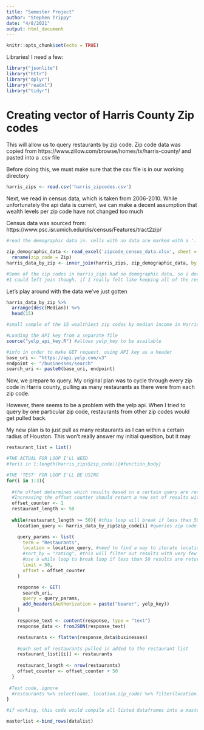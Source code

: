 ```yaml
---
title: "Semester Project"
author: "Stephen Trippy"
date: "4/8/2021"
output: html_document
---
```


```r
knitr::opts_chunk$set(echo = TRUE)
```

Libraries! I need a few:
```r

library("jsonlite")
library("httr")
library("dplyr")
library("readxl")
library("tidyr")

```

# Creating vector of Harris County Zip codes

This will allow us to query restaurants by zip code. Zip code data was copied from
https://www.zillow.com/browse/homes/tx/harris-county/
and pasted into a .csv file

Before doing this, we must make sure that the csv file is in our working directory
```r
harris_zips <- read.csv('harris_zipcodes.csv')
```

Next, we read in census data, which is taken from 2006-2010. While unfortunately the api data is current, we can make a decent assumption that wealth levels per zip code have not changed too much

Census data was sourced from:
https://www.psc.isr.umich.edu/dis/census/Features/tract2zip/

```r
#read the demographic data in. cells with no data are marked with a '.'

zip_demographic_data <- read_excel('zipcode_census_data.xlsx', sheet = 'nation', na = ".") %>% 
  rename(zip_code = Zip)
harris_data_by_zip <- inner_join(harris_zips, zip_demographic_data, by = 'zip_code')

#Some of the zip codes in harris_zips had no demographic data, so i decided to inner_join. 
#I could left join though, if I really felt like keeping all of the restaurant data from these zip codes
```

Let's play around with the data we've just gotten
```r
harris_data_by_zip %>% 
  arrange(desc(Median)) %>% 
  head(15)

#small sample of the 15 wealthiest zip codes by median income in Harris county. Neat!
```

```r
#Loading the API key from a separate file
source("yelp_api_key.R") #allows yelp_key to be available

#info in order to make GET request, using API key as a header
base_uri <- "https://api.yelp.com/v3"
endpoint <- "/businesses/search"
search_uri <- paste0(base_uri, endpoint)

```


Now, we prepare to query. My original plan was to cycle through every zip code in Harris county, pulling as many restaurants as there were from each zip code. 

However, there seems to be a problem with the yelp api. When I tried to query by one particular zip code, restaurants from other zip codes would get pulled back.

My new plan is to just pull as many restaurants as I can within a certain radius of Houston. This won't really answer my initial quesition, but it may 
```r

restaurant_list = list()

#THE ACTUAL FOR LOOP I'LL NEED
#for(i in 1:length(harris_zips$zip_code)){#function_body}

#THE 'TEST' FOR LOOP I'LL BE USING
for(i in 1:3){
  
  #the offset determines which results based on a certain query are returned.
  #Increasing the offset counter should return a new set of results with each query
  offset_counter <- 1
  restaurant_length <- 50
  
  while(restaurant_length >= 50){ #this loop will break if less than 50 restaurants are returned
    location_query <- harris_data_by_zip$zip_code[i] #queries zip code based on position in the harris_data_by_zip file

    query_params <- list(
      term = "Restaurants",
      location = location_query, #need to find a way to iterate location query by zip
      #sort_by = "rating", #this will filter out results with very few or low ratings
      #use a while loop to break loop if less than 50 results are returned
      limit = 50,
      offset = offset_counter
    )

    response <- GET(
      search_uri, 
      query = query_params, 
      add_headers(Authorization = paste("bearer", yelp_key))
    )

    response_text <- content(response, type = "text")
    response_data <- fromJSON(response_text)

    restaurants <- flatten(response_data$businesses)
  
    #each set of restaurants pulled is added to the restaurant list
    restaurant_list[[i]] <- restaurants
    
    restaurant_length <- nrow(restaurants)
    offset_counter <- offset_counter + 50
  }
  
 #Test code, ignore
  #restaurants %>% select(name, location.zip_code) %>% filter(location.zip_code == 77002) %>% arrange(location.zip_code)
}
```

```r
#if working, this code would compile all listed dataframes into a master dataframe, containing many restaurants

masterlist <-bind_rows(datalist)
```

